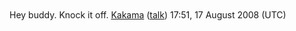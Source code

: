 <article id="18904785" title=User talk:Jackal50>
	<talkpage id="18904785" title="User talk:Jackal50">
Hey buddy.  Knock it off. [[User:Kakama5|Kakama]] ([[User talk:Kakama5|talk]]) 17:51, 17 August 2008 (UTC)
	</talkpage>
</article>